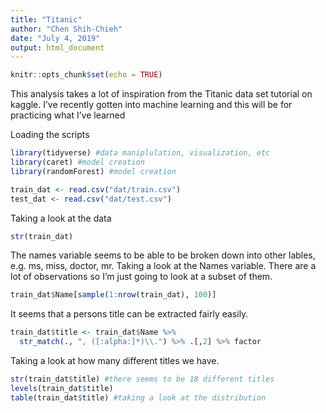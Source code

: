```yaml
---
title: "Titanic"
author: "Chen Shih-Chieh"
date: "July 4, 2019"
output: html_document
---
```


```r
knitr::opts_chunk$set(echo = TRUE)
```
This analysis takes a lot of inspiration from the Titanic data set tutorial on kaggle. I've recently gotten into machine learning and this will be for practicing what I've learned


Loading the scripts

```r
library(tidyverse) #data maniplulation, visualization, etc
library(caret) #model creation
library(randomForest) #model creation

train_dat <- read.csv("dat/train.csv")
test_dat <- read.csv("dat/test.csv")
```

Taking a look at the data

```r
str(train_dat)
```


The names variable seems to be able to be broken down into other lables, e.g. ms, miss, doctor, mr. 
Taking a look at the Names variable. There are a lot of observations so I'm  just going to look at a subset of them.
```r
train_dat$Name[sample(1:nrow(train_dat), 100)]
```

It seems that a persons title can be extracted fairly easily.
```r
train_dat$title <- train_dat$Name %>%
  str_match(., ", ([:alpha:]*)\\.") %>% .[,2] %>% factor
```

Taking a look at how many different titles we have. 
```r
str(train_dat$title) #there seems to be 18 different titles
levels(train_dat$title)
table(train_dat$title) #taking a look at the distribution
```

